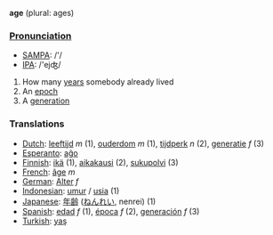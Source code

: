'''age''' (plural: ages)

===[[Pronunciation]]===
*[[w:SAMPA|SAMPA]]: /'/
*[[w:IPA|IPA]]: /'ejʤ/

#How many [[year]]s somebody already lived
#An [[epoch]]
#A [[generation]]

===Translations===

*[[Dutch]]: [[leeftijd]] ''m'' (1), [[ouderdom]] ''m'' (1), [[tijdperk]] ''n'' (2), [[generatie]] ''f'' (3)
*[[Esperanto]]: [[aĝo]]
*[[Finnish]]: [[ikä]] (1), [[aikakausi]] (2), [[sukupolvi]] (3)
*[[French]]: [[âge]] ''m''
*[[German]]: [[Alter]] ''f''
*[[Indonesian]]: [[umur]] / [[usia]] (1)
*[[Japanese]]: [[年齢]] ([[ねんれい]], nenrei) (1)
*[[Spanish]]: [[edad]] ''f'' (1), [[época]] ''f'' (2), [[generación]] ''f'' (3)
*[[Turkish]]: [[yaş]]